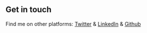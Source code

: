 ## Get in touch

Find me on other platforms: [Twitter](https://www.twitter.com/RahulPranami101) & [LinkedIn](https://www.linkedin.com/in/rahul-pranami-812015195/) & [Github](https://github.com/RahulPranami)
